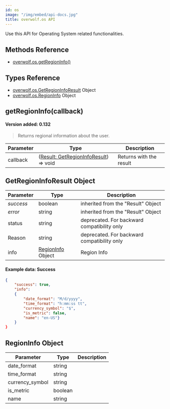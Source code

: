 ```yaml
---
id: os
image: "/img/embed/api-docs.jpg"
title: overwolf.os API
---
```


Use this API for Operating System related functionalities.

## Methods Reference

* [overwolf.os.getRegionInfo()](#getregioninfocallback)

## Types Reference

* [overwolf.os.GetRegionInfoResult](#getregioninforesult-object) Object
* [overwolf.os.RegionInfo](#regioninfo-object) Object



## getRegionInfo(callback)
#### Version added: 0.132

> Returns regional information about the user.

Parameter | Type                                                                    | Description             |
--------- | ------------------------------------------------------------------------| ----------------------- |
callback  | ([Result: GetRegionInfoResult](#getregioninforesult-object)) => void    | Returns with the result |


## GetRegionInfoResult Object

Parameter          | Type     | Description                                 |
-------------------| ---------| ------------------------------------------- |
*success*          | boolean  | inherited from the "Result" Object          |
*error*            | string   | inherited from the "Result" Object          |
status             | string   | deprecated. For backward compatibility only |
Reason             | string   | deprecated. For backward compatibility only |   
info               | [RegionInfo](#regioninfo-object) Object    | Region Info     |   


#### Example data: Success

```json
{ 
	"success": true,
	"info":
	{ 
		"date_format": "M/d/yyyy",
		"time_format": "h:mm:ss tt", 
		"currency_symbol": "$", 
		"is_metric": false,
		"name": "en-US"}
	}
}
```

## RegionInfo Object

Parameter          | Type     | Description      |
-------------------| ---------| ---------------- |
date_format        | string   |                  |
time_format        | string   |                  |
currency_symbol    | string   |                  |
is_metric          | boolean  |                  |   
name               | string   |                  |   

